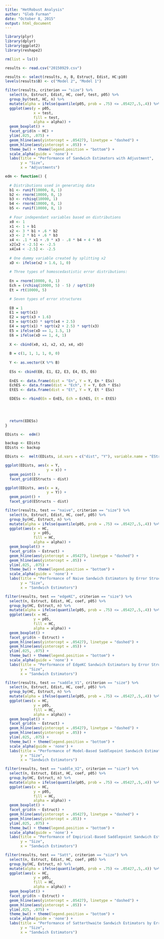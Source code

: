 ```yaml
---
title: "HetRobust Analysis"
author: "Gleb Furman"
date: "October 8, 2015"
output: html_document
---
```


```r
library(plyr)
library(dplyr)
library(ggplot2)
library(reshape2)

rm(list = ls())

results <- read.csv("20150929.csv")

results <- select(results, n, B, Estruct, Edist, HC:p10)
levels(results$B) <- c("Model 2", "Model 1")


```

```r

filter(results, criterion == "size") %>%
  select(n, Estruct, Edist, HC, coef, test, p05) %>%
  group_by(test, HC, n) %>%
  mutate(alpha = ifelse(quantile(p05, prob = .75) <= .05427,.5,.4)) %>%
  ggplot(aes(y = p05,
             x = test,
             fill = test,
             alpha = alpha)) +
  geom_boxplot() +
  facet_grid(n ~ HC) +
  ylim(.025, .075) + 
  geom_hline(aes(yintercept = .05427), linetype = "dashed") + 
  geom_hline(aes(yintercept = .05)) +
  theme_bw() + theme(legend.position = "bottom") + 
  scale_alpha(guide = 'none') +
  labs(title = "Performance of Sandwich Estimators with Adjustment",
       y = "Size",
       x = "Adjustments")
```


```r
edm <- function() {
  
  # Distributions used in generating data
  b1 <- runif(10000, 0, 1)
  b2 <- rnorm(10000, 0, 1)
  b3 <- rchisq(10000, 1)
  b4 <- rnorm(10000, 0, 1)
  b5 <- runif(10000, 0, 1)
  
  # Four independant variables based on distributions
  x0 <- 1
  x1 <- 1 + b1
  x2 <- 3 * b1 + .6 * b2
  x3 <- 2 * b1 + .6 * b3
  x4 <- .1 * x1 + .9 * x3 - .8 * b4 + 4 * b5
  x2[x2 < -2.5] <- -2.5
  x4[x4 < -2.5] <- -2.5
  
  # One dummy variable created by splitting x2
  xD <- ifelse(x2 > 1.6, 1, 0)
  
  # Three types of homoscedastistic error distributions:
  
  En = rnorm(10000, 0, 1)
  Ech = (rchisq(10000, 5) - 5) / sqrt(10)
  Et = rt(10000, 5)

  # Seven types of error structures
  
  E0 = 1
  E1 = sqrt(x1)
  E2 = sqrt(x3 + 1.6)
  E3 = sqrt(x3) * sqrt(x4 + 2.5)
  E4 = sqrt(x1) * sqrt(x2 + 2.5) * sqrt(x3)
  E5 = ifelse(xD == 1, 1.5, 1)
  E6 = ifelse(xD == 1, 4, 1)
  
  X <- cbind(x0, x1, x2, x3, x4, xD)
  
  B = c(1, 1, 1, 1, 0, 0)
  
  Y <- as.vector(X %*% B)
  
  ESs <- cbind(E0, E1, E2, E3, E4, E5, E6)
  
  EnES <- data.frame(dist = "En", Y = Y, En * ESs)
  EchES <- data.frame(dist = "Ech", Y = Y, Ech * ESs)
  EtES <- data.frame(dist = "Et", Y = Y, Et * ESs)

  EDESs <- rbind(En = EnES, Ech = EchES, Et = EtES)
  


 
  return(EDESs)
}

EDists <-  edm()

backup <- EDists
EDists <- backup

EDists <-  melt(EDists, id.vars = c("dist", "Y"), variable.name = "EStructs", value.name = "x")

ggplot(EDists, aes(x = Y,
                   y = x)) +
  geom_point() +
  facet_grid(EStructs ~ dist)

ggplot(EDists, aes(x = x,
                   y = Y)) +
  geom_point() +
  facet_grid(EStructs ~ dist)

```

```r

filter(results, test == "naive", criterion == "size") %>%
  select(n, Estruct, Edist, HC, coef, p05) %>%
  group_by(HC, Estruct, n) %>%
  mutate(alpha = ifelse(quantile(p05, prob = .75) <= .05427,.5,.4)) %>%
  ggplot(aes(x = HC,
             y = p05,
             fill = HC,
             alpha = alpha)) +
  geom_boxplot() +
  facet_grid(n ~ Estruct) +
  geom_hline(aes(yintercept = .05427), linetype = "dashed") + 
  geom_hline(aes(yintercept = .05)) +
  ylim(.025, .075) +
  theme_bw() + theme(legend.position = "bottom") + 
  scale_alpha(guide = 'none') +
  labs(title = "Performance of Naive Sandwich Estimators by Error Structure",
       y = "Size",
       x = "Sandwich Estimators")

```

```r

filter(results, test == "edgeKC", criterion == "size") %>%
  select(n, Estruct, Edist, HC, coef, p05) %>%
  group_by(HC, Estruct, n) %>%
  mutate(alpha = ifelse(quantile(p05, prob = .75) <= .05427,.5,.4)) %>%
  ggplot(aes(x = HC,
             y = p05,
             fill = HC,
             alpha = alpha)) +
  geom_boxplot() +
  facet_grid(n ~ Estruct) +
  geom_hline(aes(yintercept = .05427), linetype = "dashed") + 
  geom_hline(aes(yintercept = .05)) +
  ylim(.025, .075) +
  theme_bw() + theme(legend.position = "bottom") + 
  scale_alpha(guide = 'none') +
  labs(title = "Performance of EdgeKC Sandwich Estimators by Error Structure",
       y = "Size",
       x = "Sandwich Estimators")

```

```r

filter(results, test == "saddle_V1", criterion == "size") %>%
  select(n, Estruct, Edist, HC, coef, p05) %>%
  group_by(HC, Estruct, n) %>%
  mutate(alpha = ifelse(quantile(p05, prob = .75) <= .05427,.5,.4)) %>%
  ggplot(aes(x = HC,
             y = p05,
             fill = HC,
             alpha = alpha)) +
  geom_boxplot() +
  facet_grid(n ~ Estruct) +
  geom_hline(aes(yintercept = .05427), linetype = "dashed") + 
  geom_hline(aes(yintercept = .05)) +
  ylim(.025, .075) +
  theme_bw() + theme(legend.position = "bottom") + 
  scale_alpha(guide = 'none') +
  labs(title = "Performance of Model-Based Saddlepoint Sandwich Estimators by Error Structure",
       y = "Size",
       x = "Sandwich Estimators")

```

```r

filter(results, test == "saddle_V2", criterion == "size") %>%
  select(n, Estruct, Edist, HC, coef, p05) %>%
  group_by(HC, Estruct, n) %>%
  mutate(alpha = ifelse(quantile(p05, prob = .75) <= .05427,.5,.4)) %>%
  ggplot(aes(x = HC,
             y = p05,
             fill = HC,
             alpha = alpha)) +
  geom_boxplot() +
  facet_grid(n ~ Estruct) +
  geom_hline(aes(yintercept = .05427), linetype = "dashed") + 
  geom_hline(aes(yintercept = .05)) +
  ylim(.025, .075) +
  theme_bw() + theme(legend.position = "bottom") + 
  scale_alpha(guide = 'none') +
  labs(title = "Performance of Empirical-Based Saddlepoint Sandwich Estimators by Error Structure",
       y = "Size",
       x = "Sandwich Estimators")

```

```r

filter(results, test == "Satt", criterion == "size") %>%
  select(n, Estruct, Edist, HC, coef, p05) %>%
  group_by(HC, Estruct, n) %>%
  mutate(alpha = ifelse(quantile(p05, prob = .75) <= .05427,.5,.4)) %>%
  ggplot(aes(x = HC,
             y = p05,
             fill = HC,
             alpha = alpha)) +
  geom_boxplot() +
  facet_grid(n ~ Estruct) +
  geom_hline(aes(yintercept = .05427), linetype = "dashed") + 
  geom_hline(aes(yintercept = .05)) +
  ylim(.025, .075) +
  theme_bw() + theme(legend.position = "bottom") + 
  scale_alpha(guide = 'none') +
  labs(title = "Performance of Satterthwaite Sandwich Estimators by Error Structure",
       y = "Size",
       x = "Sandwich Estimators")

```

